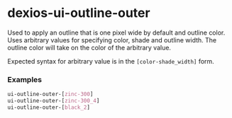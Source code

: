 
<Meta title="Utilities/ui-outline-outer" />

# dexios-ui-outline-outer

Used to apply an outline that is one pixel wide by default and outline color.
Uses arbitrary values for specifying color, shade and outline width.
The outline color will take on the color of the arbitrary value.

Expected syntax for arbitrary value is in the `[color-shade_width]` form.

### Examples

```css
ui-outline-outer-[zinc-300]
ui-outline-outer-[zinc-300_4]
ui-outline-outer-[black_2]
```
